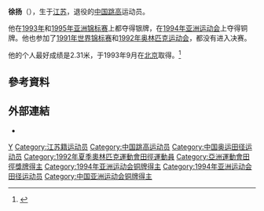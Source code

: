 {{Infobox sportsperson
| honorific_prefix          = 
| name                      = 徐揚
| honorific_suffix          = 
| image                     = 
| image_size                = 
| alt                       = 
| caption                   = 
| headercolor               = 
| textcolor                 = 
| real_name                 = 
| native_name               = 
| native_name_lang          = 
| romanizedname             = 
| english_name              = 
| birth_name                = 
| nickname                  = 
| nationality               = 
| national_team             = 
| ethnicity                 = 漢
| hometown                  = 
| citizenship               = 
| birth_date                = {{Birth date and age|year=1970|month=6|day=21}}
| birth_place               = 
| death_date                = 
| death_place               = 
| resting_place             = 
| resting_place_coordinates = 
| monuments                 = 
| residence                 = 
| education                 = 
| alma_mater                = 
| occupation                = 
| years_active              = 1991 -
| employer                  = 
| agent                     = 
| height                    = 
| weight                    = 
| spouse                    = 
| life_partner              = 
| other_interests           = 
| website                   = 
| module                    = 
| country                   = 
| sport                     = 田徑
| position                  = 
| shoots                    = 
| catches                   = 
| disability                = 
| disability_class          = 
| weight_class              = 
| weight_class_type         = 
| rank                      = 
| event                     = 跳高
| event_type                = 
| universityteam            = 
| collegeteam               = 
| league                    = 
| league_type               = 
| club                      = 
| team                      = 
| turnedpro                 = 
| turnedpro_type            = 
| partner                   = 
| former_partner            = 
| coach                     = 
| retired                   = 
| coaching                  = 
| module2                   = 
| worlds                    = 
{{ubl
|'''1991年夏季世界大學運動會'''：跳高第五名
}}
| regionals                 = 
{{ubl
|'''1993年亞洲田徑錦標賽'''：跳高第二名
|'''1994年亞洲運動會'''：跳高第三名
|'''1995年亞洲田徑錦標賽'''：跳高第二名
}}
| nationals                 = 
{{ubl
|'''1993年中國全國運動會男子組'''：跳高第一名
}}
| olympics                  = 
| paralympics               = 
| commonwealth              = 
| highestranking            = 
| pb                        = 
{{ubl
|'''跳高'''：2.31公尺 （1993年）
}}
| medaltemplates            = 
{{MedalCountry |{{CHN-1949}}}}
{{MedalSport |男子田徑}}
{{MedalCompetition|亞洲田徑錦標賽}}
{{MedalSilver |1993年菲律賓馬尼拉|跳高}}
{{MedalSilver |1995年印尼雅加達|跳高}}
{{MedalCompetition|亞洲運動會}}
{{MedalBronze |1994年日本廣島縣廣島市|跳高}}
| show-medals               = 
| medaltemplates-title      = 
| module3                   = 
| updated                   = 2017年6月9日
}}
'''徐扬'''（{{bd|1970年|6月27日|catIdx=X}}），生于[[江苏|江苏]]，退役的[[中华人民共和国|中国]][[跳高|跳高]]运动员。

他在[[1993年亚洲田径锦标赛|1993年]]和[[1995年亚洲田径锦标赛|1995年亚洲锦标赛]]上都夺得银牌，在[[1994年亚洲运动会田径比赛|1994年亚洲运动会]]上夺得铜牌。他也参加了[[1991年世界田径锦标赛-男子跳高|1991年世界锦标赛]]和[[1992年夏季奥林匹克运动会-男子跳高|1992年奥林匹克运动会]]，都没有进入决赛。

他的个人最好成绩是2.31米，于1993年9月在[[北京|北京]]取得。<ref>{{Cite web |url=http://hem.bredband.net/athletics/atb-m25.htm |title=World men's all-time best high jump (last updated 2001) |accessdate=2017-01-16 |archive-date=2019-04-20 |archive-url=https://web.archive.org/web/20190420080521/http://hem.bredband.net/athletics/atb-m25.htm |dead-url=no }}</ref>

== 參考資料 ==
{{Reflist}}

== 外部連結 ==
*{{IAAF name|5087}}

{{authority control}}

{{DEFAULTSORT:Xu Yang}}
[[Category:徐姓|Y]]
[[Category:江苏籍运动员|Category:江苏籍运动员]]
[[Category:中国跳高运动员|Category:中国跳高运动员]]
[[Category:中国奥运田径运动员|Category:中国奥运田径运动员]]
[[Category:1992年夏季奧林匹克運動會田徑運動員|Category:1992年夏季奧林匹克運動會田徑運動員]]
[[Category:亞洲運動會田徑獎牌得主|Category:亞洲運動會田徑獎牌得主]]
[[Category:1994年亚洲运动会铜牌得主|Category:1994年亚洲运动会铜牌得主]]
[[Category:1994年亚洲运动会田径运动员|Category:1994年亚洲运动会田径运动员]]
[[Category:中国亚洲运动会铜牌得主|Category:中国亚洲运动会铜牌得主]]